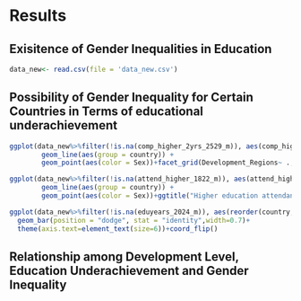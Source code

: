 # Results

## Exisitence of Gender Inequalities in Education 
```r
data_new<- read.csv(file = 'data_new.csv')
```

## Possibility of Gender Inequality for Certain Countries in Terms of educational underachievement 


```r
ggplot(data_new%>%filter(!is.na(comp_higher_2yrs_2529_m)), aes(comp_higher_2yrs_2529_m,reorder(country,comp_higher_2yrs_2529_m))) +
        geom_line(aes(group = country)) +
        geom_point(aes(color = Sex))+facet_grid(Development_Regions~ .,scales="free_y") +ggtitle("Tertiary completion rate vs Sex")+theme(axis.text=element_text(size=5))
```

```r
ggplot(data_new%>%filter(!is.na(attend_higher_1822_m)), aes(attend_higher_1822_m,reorder(country,attend_higher_1822_m))) +
        geom_line(aes(group = country)) +
        geom_point(aes(color = Sex))+ggtitle("Higher education attendance rate vs Sex")+theme(axis.text=element_text(size=6))
```

```r
ggplot(data_new%>%filter(!is.na(eduyears_2024_m)), aes(reorder(country,eduyears_2024_m),eduyears_2024_m,fill=Sex)) +
  geom_bar(position = "dodge", stat = "identity",width=0.7)+
  theme(axis.text=element_text(size=6))+coord_flip()
```

## Relationship among Development Level, Education Underachievement and Gender Inequality




